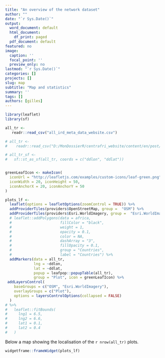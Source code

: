 ```yaml
---
title: "An overview of the network dataset"
author: ""
date: "`r Sys.Date()`"
output:
  word_document: default
  html_document:
    df_print: paged
  pdf_document: default
featured: no
image:
  caption: ''
  focal_point: ''
  preview_only: no
lastmod: "`r Sys.Date()`"
categories: []
projects: []
slug: map
subtitle: "Map and statistics"
summary: ''
tags: []
authors: [gilles]
---
```



```r

library(leaflet)
library(sf)

all_tr <- 
   readr::read_csv("all_ird_meta_data_website.csv")

# all_tr <- 
#    readr::read_csv("D:/MonDossierR/centrafri_website/content/en/post/all_ird_meta_data_website.csv")

# all_tr_sf <- 
#   sf::st_as_sf(all_tr, coords = c("ddlon", "ddlat"))


greenLeafIcon <- makeIcon(
  iconUrl = "http://leafletjs.com/examples/custom-icons/leaf-green.png",
  iconWidth = 20, iconHeight = 50,
  iconAnchorX = 20, iconAnchorY = 50
)

plots_lf <- 
  leaflet(options = leafletOptions(zoomControl = TRUE)) %>% 
  addProviderTiles(providers$OpenStreetMap, group =  "OSM") %>%
  addProviderTiles(providers$Esri.WorldImagery, group =  "Esri.WorldImagery") %>%
  # leaflet::addPolygons(data = africa, 
  #                      fillColor = "black",
  #                      weight = 1,
  #                      opacity = 0.1,
  #                      color = NA,
  #                      dashArray = "3",
  #                      fillOpacity = 0.1, 
  #                      group = "Countries",
  #                      label = "Countries") %>%
  addMarkers(data = all_tr, 
             lng = ~ddlon,
             lat = ~ddlat,
             popup = leafpop::popupTable(all_tr), 
             group = "Plot", icon = greenLeafIcon) %>% 
 addLayersControl(
    baseGroups = c("OSM", "Esri.WorldImagery"),
    overlayGroups = c("Plot"),
    options = layersControlOptions(collapsed = FALSE)
  )
# %>%
#   leaflet::fitBounds(
#     lng1 = 6.5,
#     lng2 = 6.6,
#     lat1 = 0.1,
#     lat2 = 0.4
#   )


```


Below a map showing the localisation of the ```r nrow(all_tr)``` plots.


```r

widgetframe::frameWidget(plots_lf)


```


